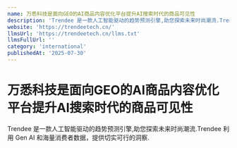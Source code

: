 ```yaml
---
name: 万悉科技是面向GEO的AI商品内容优化平台提升AI搜索时代的商品可见性
description: 'Trendee 是一款人工智能驱动的趋势预测引擎,助您探索未来时尚潮流.Trendee 利用 Gen AI 和海量消费者数据，提供切实可行的洞察.'
website: 'https://trendeetech.cn/'
llmsUrl: 'https://trendeetech.cn/llms.txt'
llmsFullUrl: ''
category: 'international'
publishedAt: '2025-07-30'
---
```


# 万悉科技是面向GEO的AI商品内容优化平台提升AI搜索时代的商品可见性

Trendee 是一款人工智能驱动的趋势预测引擎,助您探索未来时尚潮流.Trendee 利用 Gen AI 和海量消费者数据，提供切实可行的洞察.
